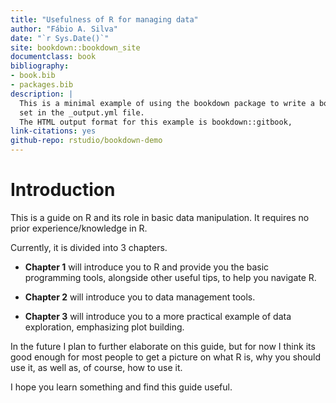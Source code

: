 ```yaml
---
title: "Usefulness of R for managing data"
author: "Fábio A. Silva"
date: "`r Sys.Date()`"
site: bookdown::bookdown_site
documentclass: book
bibliography:
- book.bib
- packages.bib
description: |
  This is a minimal example of using the bookdown package to write a book.
  set in the _output.yml file.
  The HTML output format for this example is bookdown::gitbook,
link-citations: yes
github-repo: rstudio/bookdown-demo
---
```


# Introduction

This is a guide on R and its role in basic data manipulation.
It requires no prior experience/knowledge in R.

Currently, it is divided into 3 chapters.

-   **Chapter 1** will introduce you to R and provide you the basic programming tools, alongside other useful tips, to help you navigate R.

-   **Chapter 2** will introduce you to data management tools.

-   **Chapter 3** will introduce you to a more practical example of data exploration, emphasizing plot building.

In the future I plan to further elaborate on this guide, but for now I think its good enough for most people to get a picture on what R is, why you should use it, as well as, of course, how to use it.

I hope you learn something and find this guide useful.
